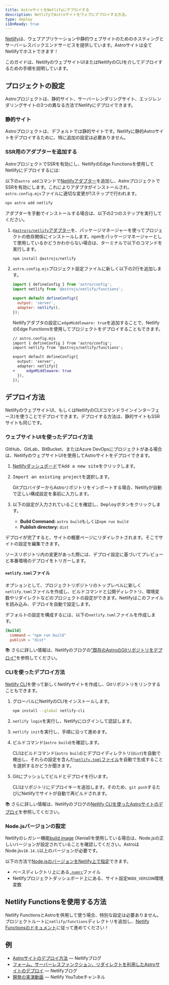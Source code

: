 ```yaml
---
title: AstroサイトをNetlifyにデプロイする
description: NetlifyでAstroサイトをウェブにデプロイする方法。
type: deploy
i18nReady: true
---
```

[Netlify](https://netlify.com)は、ウェブアプリケーションや静的ウェブサイトのためのホスティングとサーバーレスバックエンドサービスを提供しています。Astroサイトは全てNetlifyでホストできます！

このガイドは、NetlifyのウェブサイトUIまたはNetlifyのCLIを介してデプロイするための手順を説明しています。

## プロジェクトの設定

Astroプロジェクトは、静的サイト、サーバーレンダリングサイト、エッジレンダリングサイトの3つの異なる方法でNetlifyにデプロイできます。

### 静的サイト

Astroプロジェクトは、デフォルトでは静的サイトです。Netlifyに静的Astroサイトをデプロイするために、特に追加の設定は必要ありません。

### SSR用のアダプターを追加する

AstroプロジェクトでSSRを有効にし、NetlifyのEdge Functionsを使用してNetlifyにデプロイするには:

以下の`astro add`コマンドで[Netlifyアダプター](/ja/guides/integrations-guide/netlify/)を追加し、AstroプロジェクトでSSRを有効にします。これによりアダプタがインストールされ、`astro.config.mjs`ファイルに適切な変更が1ステップで行われます。

```bash
npx astro add netlify
```

アダプターを手動でインストールする場合は、以下の2つのステップを実行してください。

1. [`@astrojs/netlify`アダプター](/ja/guides/integrations-guide/netlify/)を、パッケージマネージャーを使ってプロジェクトの依存関係にインストールします。npmをパッケージマネージャーとして使用しているかどうかわからない場合は、ターミナルで以下のコマンドを実行します。

    ```bash
    npm install @astrojs/netlify
    ```

1. `astro.config.mjs`プロジェクト設定ファイルに新しく以下の2行を追加します。

    ```js title="astro.config.mjs" ins={2, 5-6}
    import { defineConfig } from 'astro/config';
    import netlify from '@astrojs/netlify/functions';

    export default defineConfig({
      output: 'server',
      adapter: netlify(),
    });
    ```

    Netlifyアダプタの設定に`edgeMiddleware: true`を追加することで、NetlifyのEdge Functionsを使用してプロジェクトをデプロイすることもできます。

      ```diff lang="js"
      // astro.config.mjs
      import { defineConfig } from 'astro/config';
      import netlify from '@astrojs/netlify/functions';

      export default defineConfig({
        output: 'server',
        adapter: netlify({
    +     edgeMiddleware: true
        }),
      });
      ```

## デプロイ方法

NetlifyのウェブサイトUI、もしくはNetlifyのCLI(コマンドラインインターフェース)を使うことでデプロイできます。デプロイする方法は、静的サイトもSSRサイトも同じです。

### ウェブサイトUIを使ったデプロイ方法

GitHub、GitLab、BitBucket、またはAzure DevOpsにプロジェクトがある場合は、NetlifyのウェブサイトUIを使用してAstroサイトをデプロイできます。

1. [Netlifyダッシュボード](https://app.netlify.com/)で<kbd>Add a new site</kbd>をクリックします。

2. <kbd>Import an existing project</kbd>を選択します。

    GitプロバイダーからAstroリポジトリをインポートする場合、Netlifyが自動で正しい構成設定を事前に入力します。

3. 以下の設定が入力されていることを確認し、<kbd>Deploy</kbd>ボタンをクリックします。

    - **Build Command:** `astro build`もしくは`npm run build`
    - **Publish directory:** `dist`

 デプロイが完了すると、サイトの概要ページにリダイレクトされます。そこでサイトの設定を編集できます。

ソースリポジトリ内の変更があった際には、デプロイ設定に基づいてプレビューと本番環境のデプロイをトリガーします。

#### `netlify.toml`ファイル

オプションとして、プロジェクトリポジトリのトップレベルに新しく`netlify.toml`ファイルを作成し、ビルドコマンドと公開ディレクトリ、環境変数やリダイレクトなどのプロジェクトの設定ができます。Netlifyはこのファイルを読み込み、デプロイを自動で設定します。

デフォルトの設定を構成するには、以下の`netlify.toml`ファイルを作成します。

```toml
[build]
  command = "npm run build"
  publish = "dist"
```

📚 さらに詳しい情報は、Netlifyのブログの["既存のAstroのGitリポジトリをデプロイ"](https://www.netlify.com/blog/how-to-deploy-astro/#deploy-an-existing-git-repository-to-netlify)を参照してください。


### CLIを使ったデプロイ方法

[Netlify CLI](https://cli.netlify.com/)を使って新しくNetlifyサイトを作成し、Gitリポジトリをリンクすることもできます。


1. グローバルにNetlifyのCLIをインストールします。

    ```bash
    npm install --global netlify-cli
    ```

2. `netlify login`を実行し、Netlifyにログインして認証します。
3. `netlify init`を実行し、手順に沿って進めます。
4. ビルドコマンド(`astro build`)を確認します。

    CLIはビルドコマンド(`astro build`)とデプロイディレクトリ(`dist`)を自動で検出し、それらの設定を含んだ[`netlify.toml`ファイル](#netlifytomlファイル)を自動で生成することを選択するかどうか聞きます。

5.  Gitにプッシュしてビルドとデプロイを行います。

    CLIはリポジトリにデプロイキーを追加します。そのため、`git push`するたびにNetlifyでサイトが自動で再ビルドされます。

📚 さらに詳しい情報は、Netlifyのブログの[Netlify CLIを使ったAstroサイトのデプロイ](https://www.netlify.com/blog/how-to-deploy-astro/#link-your-astro-project-and-deploy-using-the-netlify-cli)を参照してください。

### Node.jsバージョンの設定

Netlifyのレガシー機能[build image](https://docs.netlify.com/configure-builds/get-started/#build-image-selection) (Xenial)を使用している場合は、Node.jsの正しいバージョンが設定されていることを確認してください。AstroはNode.js`v18.14.1`以上のバージョンが必要です。

以下の方法で[Node.jsのバージョンをNetlify上で指定](https://docs.netlify.com/configure-builds/manage-dependencies/#node-js-and-javascript)できます。
- ベースディレクトリ上にある[`.nvmrc`](https://github.com/nvm-sh/nvm#nvmrc)ファイル
- Netlifyプロジェクトダッシュボード上にある、サイト設定`NODE_VERSION`環境変数

## Netlify Functionsを使用する方法

Netlify FunctionsとAstroを併用して使う場合、特別な設定は必要ありません。プロジェクトルートに`netlify/functions`ディレクトリを追加し、[Netlify Functionsのドキュメント](https://docs.netlify.com/functions/overview/)に従って進めてください！

## 例

- [Astroサイトのデプロイ方法](https://www.netlify.com/blog/how-to-deploy-astro/) — Netlifyブログ
- [フォーム、サーバーレスファンクション、リダイレクトを利用したAstroサイトのデプロイ](https://www.netlify.com/blog/deploy-an-astro-site-with-forms-serverless-functions-and-redirects/) — Netlifyブログ
- [開発の実演動画](https://youtu.be/GrSLYq6ZTes) — Netlify YouTubeチャンネル
